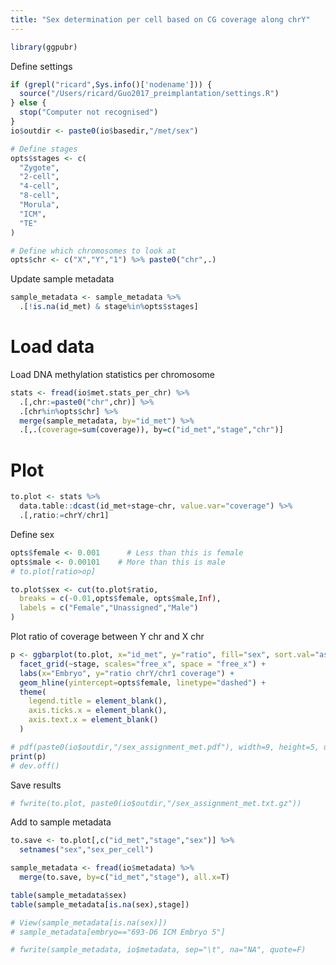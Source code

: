 ```yaml
---
title: "Sex determination per cell based on CG coverage along chrY"
---
```


```r
library(ggpubr)
```

Define settings
```r
if (grepl("ricard",Sys.info()['nodename'])) {
  source("/Users/ricard/Guo2017_preimplantation/settings.R")
} else {
  stop("Computer not recognised")
}
io$outdir <- paste0(io$basedir,"/met/sex")

# Define stages
opts$stages <- c(
  "Zygote",
  "2-cell",
  "4-cell",
  "8-cell",
  "Morula",
  "ICM",
  "TE"
)

# Define which chromosomes to look at
opts$chr <- c("X","Y","1") %>% paste0("chr",.)
```

Update sample metadata
```r
sample_metadata <- sample_metadata %>% 
  .[!is.na(id_met) & stage%in%opts$stages]
```

# Load data

Load DNA methylation statistics per chromosome
```r
stats <- fread(io$met.stats_per_chr) %>%
  .[,chr:=paste0("chr",chr)] %>%
  .[chr%in%opts$chr] %>%
  merge(sample_metadata, by="id_met") %>%
  .[,.(coverage=sum(coverage)), by=c("id_met","stage","chr")]
```

# Plot

```r
to.plot <- stats %>% 
  data.table::dcast(id_met+stage~chr, value.var="coverage") %>%
  .[,ratio:=chrY/chr1]
```

Define sex
```r
opts$female <- 0.001      # Less than this is female
opts$male <- 0.00101    # More than this is male
# to.plot[ratio>op]

to.plot$sex <- cut(to.plot$ratio, 
  breaks = c(-0.01,opts$female, opts$male,Inf),
  labels = c("Female","Unassigned","Male")
)
```


Plot ratio of coverage between Y chr and X chr
```r
p <- ggbarplot(to.plot, x="id_met", y="ratio", fill="sex", sort.val="asc") +
  facet_grid(~stage, scales="free_x", space = "free_x") +
  labs(x="Embryo", y="ratio chrY/chr1 coverage") +
  geom_hline(yintercept=opts$female, linetype="dashed") +
  theme(
    legend.title = element_blank(),
    axis.ticks.x = element_blank(),
    axis.text.x = element_blank()
  )

# pdf(paste0(io$outdir,"/sex_assignment_met.pdf"), width=9, height=5, useDingbats = F)
print(p)
# dev.off()
```

Save results
```r
# fwrite(to.plot, paste0(io$outdir,"/sex_assignment_met.txt.gz"))
```

Add to sample metadata
```r
to.save <- to.plot[,c("id_met","stage","sex")] %>%
  setnames("sex","sex_per_cell")

sample_metadata <- fread(io$metadata) %>% 
  merge(to.save, by=c("id_met","stage"), all.x=T)

table(sample_metadata$sex)
table(sample_metadata[is.na(sex),stage])

# View(sample_metadata[is.na(sex)])
# sample_metadata[embryo=="693-D6 ICM Embryo 5"]
```

```r
# fwrite(sample_metadata, io$metadata, sep="\t", na="NA", quote=F)
```

